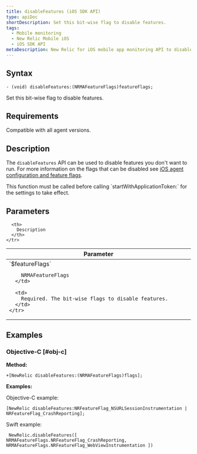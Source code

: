 ```yaml
---
title: disableFeatures (iOS SDK API)
type: apiDoc
shortDescription: Set this bit-wise flag to disable features.
tags:
  - Mobile monitoring
  - New Relic Mobile iOS
  - iOS SDK API
metaDescription: New Relic for iOS mobile app monitoring API to disable features.
---
```


## Syntax

```
- (void) disableFeatures:(NRMAFeatureFlags)featureFlags;
```

Set this bit-wise flag to disable features.

## Requirements

Compatible with all agent versions.

## Description

The `disableFeatures` API can be used to disable features you don't want to run. 
For more information on the flags that can be disabled see [iOS agent configuration and feature flags](/docs/mobile-monitoring/new-relic-mobile-ios/api-guides/ios-agent-configuration-feature-flags). 

<Callout variant="important">
This function must be called before calling `startWithApplicationToken:` for the settings to take effect.
</Callout>

## Parameters

<table>
  <thead>
    <tr>
      <th width="25%">
        Parameter
      </th>

      <th>
        Description
      </th>
    </tr>
  </thead>

  <tbody>
    <tr>
      <td>
        `$featureFlags`

        NRMAFeatureFlags
      </td>

      <td>
        Required. The bit-wise flags to disable features.
      </td>
    </tr>
  </tbody>
</table>


## Examples

### Objective-C [#obj-c]

**Method:**

```
+[NewRelic disableFeatures:(NRMAFeatureFlags)flags];
```

**Examples:**

Objective-C example:

```
[NewRelic disableFeatures:NRFeatureFlag_NSURLSessionInstrumentation | NRFeatureFlag_CrashReporting]; 
```

Swift example:

```
 NewRelic.disableFeatures([ NRMAFeatureFlags.NRFeatureFlag_CrashReporting, NRMAFeatureFlags.NRFeatureFlag_WebViewInstrumentation ])
```
